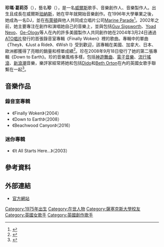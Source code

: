 {{Infobox musical artist|image=Jem Walking 2005.jpg|caption=2005年|name=Jem|background=solo_singer|birth_name=Jemma Griffiths|birth_date={{birth date and age|df=yes|1975|05|18}}|birth_place={{UK}}[[威爾斯|威爾斯]][[珀納斯|珀納斯]]|genre=[[神遊舞曲|神遊舞曲]]、[[電子音樂|電子]]、[[流行搖滾|流行搖滾]]、[[民俗音樂|民俗]]、[[新浪潮|新浪潮]]|occupation=歌手、音樂創作人、音樂製作人、DJ、電影編劇|instrument=鋼琴|years_active=2002年至今|label=[[ATO唱片|ATO唱片]]<br />[[MapleMusic唱片|MapleMusic唱片]]<br />[[新力博德曼|新力博德曼]]<br />[[RCA唱片|RCA唱片]]|associated_acts=[[Glass_Pear|Glass Pear]]<br />[[Weapons_of_Mass_Belief|Weapons of Mass Belief]]|website={{URL|www.jem-music.net}}}}

'''珍瑪·葛莉芬'''（{{Lang-en|'''Jemma Griffiths'''}}），藝名'''珍'''（{{Lang-en|'''Jem'''}}），是一名[[威爾斯|威爾斯]]歌手、音樂創作人、音樂製作人。出生且成長在威爾斯[[珀納斯|珀納斯]]，她在早年就開始音樂創作。在1996年大學畢業之後，她成為一名DJ，並在[[布赖顿|布萊頓]]與他人共同成立唱片公司[[Marine_Parade_Records|Marine Parade]]<ref>{{cite web|url=http://www.jem-music.net/bio.php?bio=two|title=Jemma Griffiths Biography|accessdate=12 February 2013|deadurl=yes|archiveurl=https://web.archive.org/web/20121109224207/http://www.jem-music.net/bio.php?bio=two|archivedate=2012年11月9日}}</ref>。2002年之前，她主要專注在創作和演唱她自己的音樂上，並與包括[[Guy_Sigsworth|Guy Sigsworth]]、[[Yoad_Nevo|Yoad Nevo]]、[[Ge-Ology|Ge-Ology]]等人在內的許多美國製作人共同創作她在2004年3月24日通過[[ATO唱片|ATO唱片]]發行的首張錄音室專輯《Finally Woken》裡的歌曲。專輯中的單曲《They》、《Just a Ride》、《Wish I》受到歡迎，該專輯在美國、加拿大、日本、歐洲都獲得了亮眼的銷量和榜單成績<ref>{{cite web|url=http://www.answers.com/topic/jem-singer|title=answers.com|accessdate=12 February 2013|archive-date=2016-08-14|archive-url=https://web.archive.org/web/20160814071038/http://www.answers.com/topic/jem-singer|dead-url=no}}</ref>。珍在2008年9月18日發行了她的第二張專輯《Down to Earth》。珍的音樂風格多樣，包括[[神遊舞曲|神遊舞曲]]、[[電子音樂|電子音樂]]、[[流行搖滾|流行搖滾]]、[[新浪潮|新浪潮]]音樂，樂評家經常將她和包括[[蒂朵|Dido]]和[[Beth_Orton|Beth Orton]]在內的英國女歌手聯繫在一起<ref>{{cite journal|title=Dig it! This Jem wants to shine|url=http://www.readthehook.com/95002/cover-dig-it-jem-wants-shine|last=Stuart|first=Courteney|date=22 April 2004|journal=The Hook|accessdate=12 February 2013|issue=0316|archive-date=2013-10-06|archive-url=https://web.archive.org/web/20131006134430/http://www.readthehook.com/95002/cover-dig-it-jem-wants-shine|dead-url=no}}</ref>。

== 音樂作品 ==

=== 錄音室專輯 ===
* 《Finally Woken》（2004）
* 《Down to Earth》（2008）
* 《Beachwood Canyon》（2016）

=== 迷你專輯 ===
* 《It All Starts Here...》（2003）

== 參考資料 ==
{{Reflist|30em}}

== 外部連結 ==
* [http://www.jem-music.net/ 官方網站] {{Wayback|url=http://www.jem-music.net/ |date=20140316122448 }}

{{Authority control}}

{{DEFAULTSORT:Jem}}
[[Category:1975年出生|Category:1975年出生]]
[[Category:在世人物|Category:在世人物]]
[[Category:薩塞克斯大學校友|Category:薩塞克斯大學校友]]
[[Category:英國女歌手|Category:英國女歌手]]
[[Category:英國創作歌手|Category:英國創作歌手]]